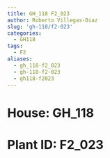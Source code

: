```yaml
---
title: GH_118 F2_023
author: Roberto Villegas-Diaz
slug: 'gh-118/f2-023'
categories:
  - GH118
tags:
  - F2
aliases:
  - gh_118-f2_023
  - gh-118-f2-023
  - gh118-f2023
---
```


# **House**: GH_118
# **Plant ID**: F2_023

